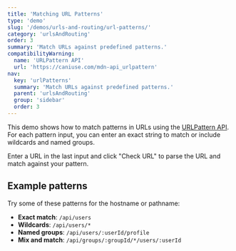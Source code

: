 ```yaml
---
title: 'Matching URL Patterns'
type: 'demo'
slug: '/demos/urls-and-routing/url-patterns/'
category: 'urlsAndRouting'
order: 3
summary: 'Match URLs against predefined patterns.'
compatibilityWarning:
  name: 'URLPattern API'
  url: 'https://caniuse.com/mdn-api_urlpattern'
nav:
  key: 'urlPatterns'
  summary: 'Match URLs against predefined patterns.'
  parent: 'urlsAndRouting'
  group: 'sidebar'
  order: 3
---
```


This demo shows how to match patterns in URLs using the [URLPattern API](https://developer.mozilla.org/en-US/docs/Web/API/URLPattern). For each pattern input, you can enter an exact string to match or include wildcards and named groups.

Enter a URL in the last input and click "Check URL" to parse the URL and match against your pattern.

## Example patterns

Try some of these patterns for the hostname or pathname:

 - **Exact match**: `/api/users`
 - **Wildcards**: `/api/users/*`
 - **Named groups**: `/api/users/:userId/profile`
 - **Mix and match**: `/api/groups/:groupId/*/users/:userId`

